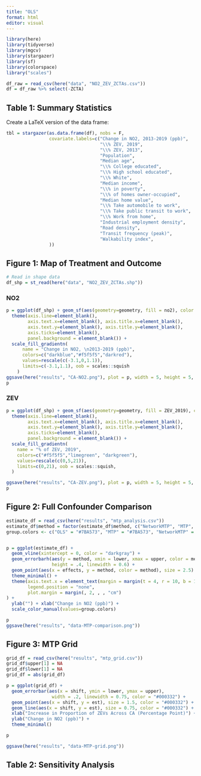 ```yaml
---
title: "OLS"
format: html
editor: visual
---
```


```r
library(here)
library(tidyverse)
library(mgcv)
library(stargazer)
library(sf)
library(colorspace)
library("scales")

df_raw = read_csv(here("data", "NO2_ZEV_ZCTAs.csv"))
df = df_raw %>% select(-ZCTA)

```

## Table 1: Summary Statistics

Create a LaTeX version of the data frame:

```r
tbl = stargazer(as.data.frame(df), nobs = F, 
                covariate.labels=c("Change in NO2, 2013-2019 (ppb)",
                                   "\\% ZEV, 2019",
                                   "\\% ZEV, 2013",
                                   "Population",
                                   "Median age",
                                   "\\% College educated",
                                   "\\% High school educated",
                                   "\\% White",
                                   "Median income",
                                   "\\% in poverty",
                                   "\\% of homes owner-occupied",
                                   "Median home value",
                                   "\\% Take automobile to work",
                                   "\\% Take public transit to work",
                                   "\\% Work from home",
                                   "Industrial employment density",
                                   "Road density",
                                   "Transit frequency (peak)",
                                   "Walkability index",
                ))
```

## Figure 1: Map of Treatment and Outcome

```r
# Read in shape data
df_shp = st_read(here("data", "NO2_ZEV_ZCTAs.shp"))
```

### NO2

```r
p = ggplot(df_shp) + geom_sf(aes(geometry=geometry, fill = no2), color = NA) + 
  theme(axis.line=element_blank(), 
        axis.text.x=element_blank(), axis.title.x=element_blank(),
        axis.text.y=element_blank(), axis.title.y=element_blank(),
        axis.ticks=element_blank(), 
        panel.background = element_blank()) + 
  scale_fill_gradientn(
      name = "Change in NO2, \n2013-2019 (ppb)",
      colors=c("darkblue","#f5f5f5","darkred"),
      values=rescale(c(-3.1,0,1.1)),
      limits=c(-3.1,1.1), oob = scales::squish
    )
ggsave(here("results", "CA-NO2.png"), plot = p, width = 5, height = 5, units = "in", dpi = 300)
p

```

### ZEV

```r

p = ggplot(df_shp) + geom_sf(aes(geometry=geometry, fill = ZEV_2019), color = NA) + 
  theme(axis.line=element_blank(), 
        axis.text.x=element_blank(), axis.title.x=element_blank(),
        axis.text.y=element_blank(), axis.title.y=element_blank(),
        axis.ticks=element_blank(), 
        panel.background = element_blank()) + 
  scale_fill_gradientn(
    name = "% of ZEV, 2019",
    colors=c("#f5f5f5","limegreen", "darkgreen"),
    values=rescale(c(0,5,21)),
    limits=c(0,21), oob = scales::squish, 
  )

ggsave(here("results", "CA-ZEV.png"), plot = p, width = 5, height = 5, units = "in", dpi = 300)
p
```

## Figure 2: Full Confounder Comparison

```r
estimate_df = read_csv(here("results", "mtp_analysis.csv"))
estimate_df$method = factor(estimate_df$method, c("NetworkMTP", "MTP",  "OLS"))
group.colors <- c("OLS" = "#7BA573", "MTP" = "#7BA573", "NetworkMTP" = "#000332")


p = ggplot(estimate_df) + 
  geom_vline(xintercept = 0, color = "darkgray") +
  geom_errorbarh(aes(y = method, xmin = lower, xmax = upper, color = method), 
                 height = .4, linewidth = 0.6) + 
  geom_point(aes(x = effects, y = method, color = method), size = 2.5) +
  theme_minimal() + 
  theme(axis.text.x = element_text(margin = margin(t = 4, r = 10, b = 10, l = 10)),
        legend.position = "none", 
        plot.margin = margin(, 2, , , "cm")
) +
  ylab("") + xlab("Change in NO2 (ppb)") +
  scale_color_manual(values=group.colors) 

p
ggsave(here("results", "data-MTP-comparison.png"))

```

## Figure 3: MTP Grid

```r
grid_df = read_csv(here("results", "mtp_grid.csv"))
grid_df$upper[1] = NA
grid_df$lower[1] = NA
grid_df = abs(grid_df)

p = ggplot(grid_df) + 
  geom_errorbar(aes(x = shift, ymin = lower, ymax = upper), 
                 width = .2, linewidth = 0.75, color = "#000332") + 
  geom_point(aes(x = shift, y = est), size = 1.5, color = "#000332") +
  geom_line(aes(x = shift, y = est), size = 0.75, color = "#000332") +
  xlab("Increase in Proportion of ZEVs Across CA (Percentage Point)") +
  ylab("Change in NO2 (ppb)") + 
  theme_minimal()

p

ggsave(here("results", "data-MTP-grid.png"))


```

## Table 2: Sensitivity Analysis
